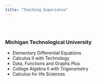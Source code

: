 ```yaml
---
title: "Teaching Experience"
---
```

<br>
</br>

### Michigan Technological University

* Elementary Differential Equations
* Calculus II with Technology
* Data, Functions and Graphs Plus
* College Algebra II with Trigonometry
* Calculus for life Sciences


<br>


